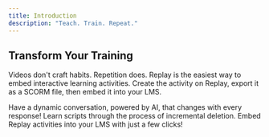 ```yaml
---
title: Introduction
description: "Teach. Train. Repeat."
---
```


## Transform Your Training

Videos don't craft habits. Repetition does. Replay is the easiest way to embed interactive learning activities. Create the activity on Replay, export it as a SCORM file, then embed it into your LMS.

<CardGroup cols={3}>
  <Card title="Roleplay" icon="comments" href="/features/roleplay">
    Have a dynamic conversation, powered by AI, that changes with every
    response!
  </Card>
  <Card title="Memorize" icon="brain" href="/features/memorize">
    Learn scripts through the process of incremental deletion.
  </Card>
  <Card title="Embed" icon="code" href="/features/embed">
    Embed Replay activities into your LMS with just a few clicks!
  </Card>
</CardGroup>
